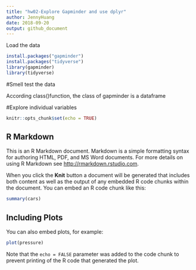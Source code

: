 ```yaml
---
title: "hw02-Explore Gapminder and use dplyr"
author: JennyHuang
date: 2018-09-20
output: github_document
---
```

Load the data
```r
install.packages("gapminder")
install.packages("tidyverse")
library(gapminder)
library(tidyverse)
```

#Smell test the data

According class()function, the class of gapminder is a dataframe


#Explore individual variables


```r
knitr::opts_chunk$set(echo = TRUE)
```

## R Markdown

This is an R Markdown document. Markdown is a simple formatting syntax for authoring HTML, PDF, and MS Word documents. For more details on using R Markdown see <http://rmarkdown.rstudio.com>.

When you click the **Knit** button a document will be generated that includes both content as well as the output of any embedded R code chunks within the document. You can embed an R code chunk like this:

```r
summary(cars)
```

## Including Plots

You can also embed plots, for example:

```r
plot(pressure)
```

Note that the `echo = FALSE` parameter was added to the code chunk to prevent printing of the R code that generated the plot.
